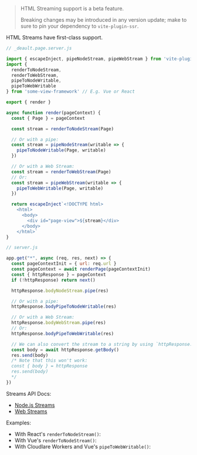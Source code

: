 
> HTML Streaming support is a beta feature.
>
> Breaking changes may be introduced in any version update; make to sure to pin your dependency to `vite-plugin-ssr`.

HTML Streams have first-class support.

```js
// _deault.page.server.js

import { escapeInject, pipeNodeStream, pipeWebStream } from 'vite-plugin-ssr'
import {
  renderToNodeStream,
  renderToWebStream,
  pipeToNodeWritable,
  pipeToWebWritable
} from 'some-view-framework' // E.g. Vue or React

export { render }

async function render(pageContext) {
  const { Page } = pageContext

  const stream = renderToNodeStream(Page)

  // Or with a pipe:
  const stream = pipeNodeStream(writable => {
    pipeToNodeWritable(Page, writable)
  })

  // Or with a Web Stream:
  const stream = renderToWebStream(Page)
  // Or:
  const stream = pipeWebStream(writable => {
    pipeToWebWritable(Page, writable)
  })

  return escapeInject`<!DOCTYPE html>
    <html>
      <body>
        <div id="page-view">${stream}</div>
      </body>
    </html>`
}
```

```js
// server.js

app.get("*", async (req, res, next) => {
  const pageContextInit = { url: req.url }
  const pageContext = await renderPage(pageContextInit)
  const { httpResponse } = pageContext
  if (!httpResponse) return next()

  httpResponse.bodyNodeStream.pipe(res)

  // Or with a pipe:
  httpResponse.bodyPipeToNodeWritable(res)

  // Or with a Web Stream:
  httpResponse.bodyWebStream.pipe(res)
  // Or:
  httpResponse.bodyPipeToWebWritable(res)

  // We can also convert the stream to a string by using `httpResponse.getBody()`
  const body = await httpResponse.getBody()
  res.send(body)
  /* Note that this won't work:
  const { body } = httpResponse
  res.send(body)
  */
})
```

Streams API Docs:
 - [Node.js Streams](https://nodejs.org/api/stream.html)
 - [Web Streams](https://developer.mozilla.org/en-US/docs/Web/API/Streams_API)

Examples:
 - With React's `renderToNodeStream()`: <RepoLink path='/examples/react-full/' />
 - With Vue's `renderToNodeStream()`: <RepoLink path='/examples/vue-full/' />
 - With Cloudlare Workers and Vue's `pipeToWebWritable()`: <RepoLink path='/examples/cloudflare-workers-vue-html-streaming/' />


